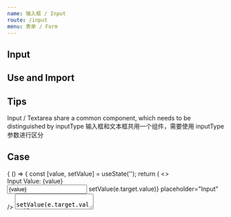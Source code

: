 ```yaml
---
name: 输入框 / Input
route: /input
menu: 表单 / Form
---
```



## Input

<TagVersion component="Input" />

## Use and Import

<Explain component="Input" isCopyable/>

## Tips

<Text status="error">Input / Textarea share a common component, which needs to be distinguished by inputType</Text>
<Text status="error">输入框和文本框共用一个组件，需要使用 inputType 参数进行区分</Text>


## Case

<Playground wrapper="Input / TextArea">
  {
    () => {
      const [value, setValue] = useState('');
      return (
        <>
          <div style={{display: 'flex'}}>Input Value: <Text style={{marginLeft: 10}} status="success">{value}</Text></div>
          <Input
            value={value}
            onChange={e => setValue(e.target.value)}
            placeholder="Input"
          />
          <TextArea 
            value={value} 
            inputType="textarea" 
            placeholder="TextArea"
            onChange={e => setValue(e.target.value)}
          />
        </>
      )
    }
  }
</Playground>

<Playground wrapper="Status">
  <Input placeholder="none" />
  <Input status="success" placeholder="success" />
  <TextArea inputType="textarea" status="warning" placeholder="textarea placeholder" />
  <Input status="error" placeholder="error" />
  <Input disabled placeholder="disabled" />
</Playground>

<Playground wrapper="Suffix">
  <Input
    addonBefore={
      <div
        style={{
          width: 150,
          display: 'flex',
          height: '100%',
          alignItems: 'center',
          fontWeight: 'bold',
        }}
      >
        Before Suffix
      </div>
    }
  />
  <Input
    inputType="textarea"
    addonAfter={
      <div
        style={{
          width: 150,
          display: 'flex',
          height: '100%',
          alignItems: 'center',
          fontWeight: 'bold',
          justifyContent: 'center',
        }}
      >
        After Suffix
      </div>
    }
  />
</Playground>

<Playground wrapper="Input Type">
  <>
    {['text', 'time', 'checkbox', 'password', 'date', 'email'].map((type) => (
      <Input
        key={type}
        placeholder={type}
        type={type}
        addonBefore={
          <div
            style={{
              width: 100,
              display: 'flex',
              height: '100%',
              alignItems: 'center',
              fontWeight: 'bold',
            }}
          > 
            {type} 
          </div>
        }
      />
    ))}
  </>
</Playground>

<Playground wrapper="theme">
  <TextArea inputType="textarea" theme="dark" />
  <Input theme="dark" status="success" placeholder="dark" />
</Playground>


## Props

<>
  {
    [Props.public, Props.input, Props.textarea].map(({columns, data, footer}) => (
      <div style={{marginTop: 20}}>
        <Table
          theme="dark"
          columns={columns} 
          data={data}
          footer={() => (
            <div style={{
              height: 60,
              borderTop: '4px solid white', 
              display: 'flex',
              alignItems: 'center',
              justifyContent: 'center'
            }}>
              {footer}
            </div>
          )}
        />
      </div>
    ))
  }
</>
